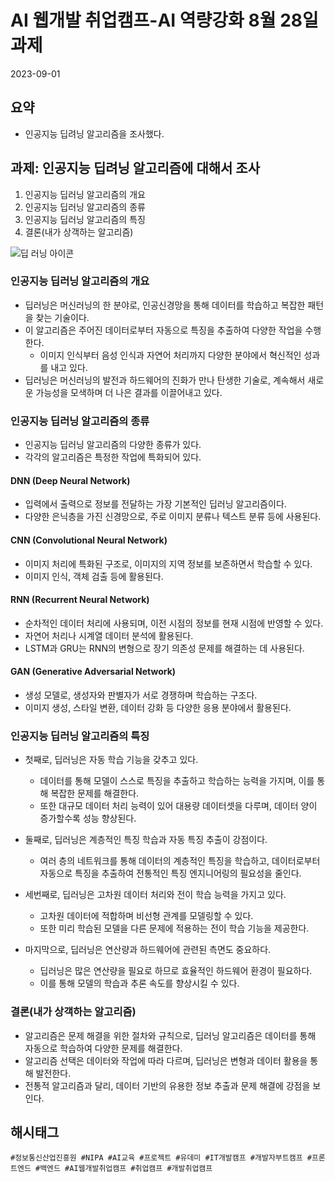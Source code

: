 
# AI 웹개발 취업캠프-AI 역량강화 8월 28일 과제
<time>2023-09-01</time>

## 요약
- 인공지능 딥려닝 알고리즘을 조사했다.

## 과제: 인공지능 딥려닝 알고리즘에 대해서 조사
1. 인공지능 딥러닝 알고리즘의 개요
2. 인공지능 딥러닝 알고리즘의 종류
3. 인공지능 딥러닝 알고리즘의 특징
4. 결론(내가 상객하는 알고리즘)

<Image src={img1}
    alt="딥 러닝 아이콘" />

### 인공지능 딥러닝 알고리즘의 개요
- 딥러닝은 머신러닝의 한 분야로, 인공신경망을 통해 데이터를 학습하고 복잡한 패턴을 찾는 기술이다.
- 이 알고리즘은 주어진 데이터로부터 자동으로 특징을 추출하여 다양한 작업을 수행한다.
	- 이미지 인식부터 음성 인식과 자연어 처리까지 다양한 분야에서 혁신적인 성과를 내고 있다.
- 딥러닝은 머신러닝의 발전과 하드웨어의 진화가 만나 탄생한 기술로, 계속해서 새로운 가능성을 모색하며 더 나은 결과를 이끌어내고 있다.
### 인공지능 딥러닝 알고리즘의 종류
- 인공지능 딥러닝 알고리즘의 다양한 종류가 있다.
- 각각의 알고리즘은 특정한 작업에 특화되어 있다.
#### DNN (Deep Neural Network)
- 입력에서 출력으로 정보를 전달하는 가장 기본적인 딥러닝 알고리즘이다.
- 다양한 은닉층을 가진 신경망으로, 주로 이미지 분류나 텍스트 분류 등에 사용된다.
#### CNN (Convolutional Neural Network)
- 이미지 처리에 특화된 구조로, 이미지의 지역 정보를 보존하면서 학습할 수 있다.
- 이미지 인식, 객체 검출 등에 활용된다.
#### RNN (Recurrent Neural Network)
- 순차적인 데이터 처리에 사용되며, 이전 시점의 정보를 현재 시점에 반영할 수 있다.
- 자연어 처리나 시계열 데이터 분석에 활용된다.
- LSTM과 GRU는 RNN의 변형으로 장기 의존성 문제를 해결하는 데 사용된다.
#### GAN (Generative Adversarial Network)
- 생성 모델로, 생성자와 판별자가 서로 경쟁하며 학습하는 구조다.
- 이미지 생성, 스타일 변환, 데이터 강화 등 다양한 응용 분야에서 활용된다.
### 인공지능 딥러닝 알고리즘의 특징
- 첫째로, 딥러닝은 자동 학습 기능을 갖추고 있다.
	- 데이터를 통해 모델이 스스로 특징을 추출하고 학습하는 능력을 가지며, 이를 통해 복잡한 문제를 해결한다.
	- 또한 대규모 데이터 처리 능력이 있어 대용량 데이터셋을 다루며, 데이터 양이 증가할수록 성능 향상된다.

- 둘째로, 딥러닝은 계층적인 특징 학습과 자동 특징 추출이 강점이다.
	- 여러 층의 네트워크를 통해 데이터의 계층적인 특징을 학습하고, 데이터로부터 자동으로 특징을 추출하여 전통적인 특징 엔지니어링의 필요성을 줄인다.

- 세번째로, 딥러닝은 고차원 데이터 처리와 전이 학습 능력을 가지고 있다.
	- 고차원 데이터에 적합하며 비선형 관계를 모델링할 수 있다.
	- 또한 미리 학습된 모델을 다른 문제에 적용하는 전이 학습 기능을 제공한다.

- 마지막으로, 딥러닝은 연산량과 하드웨어에 관련된 측면도 중요하다.
	- 딥러닝은 많은 연산량을 필요로 하므로 효율적인 하드웨어 환경이 필요하다.
	- 이를 통해 모델의 학습과 추론 속도를 향상시킬 수 있다.
### 결론(내가 상객하는 알고리즘)
- 알고리즘은 문제 해결을 위한 절차와 규칙으로, 딥러닝 알고리즘은 데이터를 통해 자동으로 학습하여 다양한 문제를 해결한다.
- 알고리즘 선택은 데이터와 작업에 따라 다르며, 딥러닝은 변형과 데이터 활용을 통해 발전한다.
- 전통적 알고리즘과 달리, 데이터 기반의 유용한 정보 추출과 문제 해결에 강점을 보인다.



## 해시태그
    #정보통신산업진흥원 #NIPA #AI교육 #프로젝트 #유데미 #IT개발캠프 #개발자부트캠프 #프론트엔드 #백엔드 #AI웹개발취업캠프 #취업캠프 #개발취업캠프
